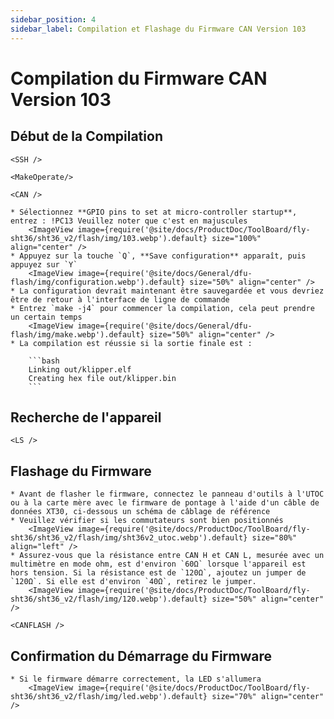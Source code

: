 ```yaml
---
sidebar_position: 4
sidebar_label: Compilation et Flashage du Firmware CAN Version 103
---
```




# Compilation du Firmware CAN Version 103

## Début de la Compilation

    <SSH />

    <MakeOperate/>

    <CAN />

    * Sélectionnez **GPIO pins to set at micro-controller startup**, entrez : !PC13 Veuillez noter que c'est en majuscules
        <ImageView image={require('@site/docs/ProductDoc/ToolBoard/fly-sht36/sht36_v2/flash/img/103.webp').default} size="100%" align="center" />
    * Appuyez sur la touche `Q`, **Save configuration** apparaît, puis appuyez sur `Y`
        <ImageView image={require('@site/docs/General/dfu-flash/img/configuration.webp').default} size="50%" align="center" />
    * La configuration devrait maintenant être sauvegardée et vous devriez être de retour à l'interface de ligne de commande
    * Entrez `make -j4` pour commencer la compilation, cela peut prendre un certain temps
        <ImageView image={require('@site/docs/General/dfu-flash/img/make.webp').default} size="50%" align="center" />
    * La compilation est réussie si la sortie finale est :

        ```bash
        Linking out/klipper.elf
        Creating hex file out/klipper.bin
        ```

## Recherche de l'appareil

    <LS />


## Flashage du Firmware

    * Avant de flasher le firmware, connectez le panneau d'outils à l'UTOC ou à la carte mère avec le firmware de pontage à l'aide d'un câble de données XT30, ci-dessous un schéma de câblage de référence
    * Veuillez vérifier si les commutateurs sont bien positionnés
        <ImageView image={require('@site/docs/ProductDoc/ToolBoard/fly-sht36/sht36_v2/flash/img/sht36v2_utoc.webp').default} size="80%" align="left" />
    * Assurez-vous que la résistance entre CAN H et CAN L, mesurée avec un multimètre en mode ohm, est d'environ `60Ω` lorsque l'appareil est hors tension. Si la résistance est de `120Ω`, ajoutez un jumper de `120Ω`. Si elle est d'environ `40Ω`, retirez le jumper.
        <ImageView image={require('@site/docs/ProductDoc/ToolBoard/fly-sht36/sht36_v2/flash/img/120.webp').default} size="50%" align="center" />

    <CANFLASH />

## Confirmation du Démarrage du Firmware

    * Si le firmware démarre correctement, la LED s'allumera
        <ImageView image={require('@site/docs/ProductDoc/ToolBoard/fly-sht36/sht36_v2/flash/img/led.webp').default} size="70%" align="center" />